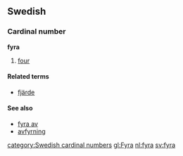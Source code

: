 ==Swedish==
===Cardinal number===
'''fyra'''

#[[four]]
====Related terms====
*[[fjärde]]
====See also====
*[[fyra av]]
*[[avfyrning]]
[[category:Swedish cardinal numbers]]
[[gl:Fyra]]
[[nl:fyra]]
[[sv:fyra]]